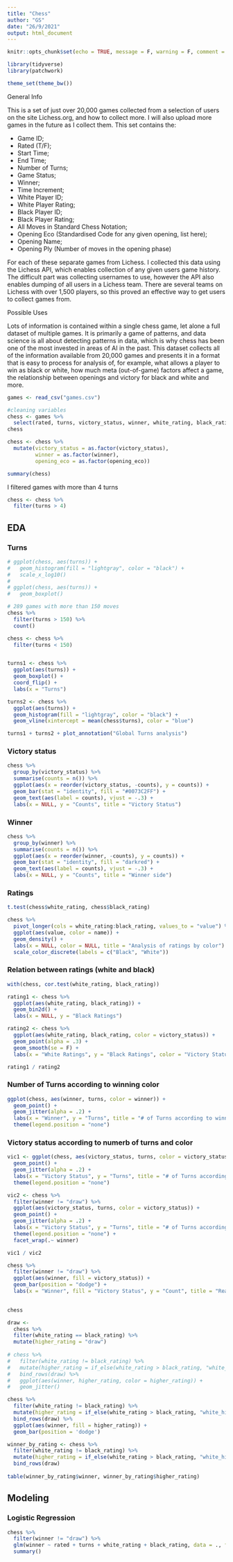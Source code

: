 ```yaml
---
title: "Chess"
author: "GS"
date: "26/9/2021"
output: html_document
---
```


```r
knitr::opts_chunk$set(echo = TRUE, message = F, warning = F, comment = "", fig.align = "center" )
```

```r
library(tidyverse)
library(patchwork)

theme_set(theme_bw())
```

General Info

This is a set of just over 20,000 games collected from a selection of users on the site Lichess.org, and how to collect more. I will also upload more games in the future as I collect them. This set contains the:

- Game ID;
- Rated (T/F);
- Start Time;
- End Time;
- Number of Turns;
- Game Status;
- Winner;
- Time Increment;
- White Player ID;
- White Player Rating;
- Black Player ID;
- Black Player Rating;
- All Moves in Standard Chess Notation;
- Opening Eco (Standardised Code for any given opening, list here);
- Opening Name;
- Opening Ply (Number of moves in the opening phase)

For each of these separate games from Lichess. I collected this data using the Lichess API, which enables collection of any given users game history. The difficult part was collecting usernames to use, however the API also enables dumping of all users in a Lichess team. There are several teams on Lichess with over 1,500 players, so this proved an effective way to get users to collect games from.

Possible Uses

Lots of information is contained within a single chess game, let alone a full dataset of multiple games. It is primarily a game of patterns, and data science is all about detecting patterns in data, which is why chess has been one of the most invested in areas of AI in the past. This dataset collects all of the information available from 20,000 games and presents it in a format that is easy to process for analysis of, for example, what allows a player to win as black or white, how much meta (out-of-game) factors affect a game, the relationship between openings and victory for black and white and more.

```r
games <- read_csv("games.csv")

#cleaning variables
chess <- games %>% 
  select(rated, turns, victory_status, winner, white_rating, black_rating, moves, opening_eco, opening_name, opening_ply)
chess

```

```r
chess <- chess %>% 
  mutate(victory_status = as.factor(victory_status),
         winner = as.factor(winner),
         opening_eco = as.factor(opening_eco))

summary(chess)
```
I filtered games with more than 4 turns
```r
chess <- chess %>% 
  filter(turns > 4)
```

## EDA

### Turns
```r
# ggplot(chess, aes(turns)) + 
#   geom_histogram(fill = "lightgray", color = "black") + 
#   scale_x_log10()
# 
# ggplot(chess, aes(turns)) + 
#   geom_boxplot()

# 289 games with more than 150 moves
chess %>% 
  filter(turns > 150) %>% 
  count()

chess <- chess %>% 
  filter(turns < 150)


turns1 <- chess %>% 
  ggplot(aes(turns)) + 
  geom_boxplot() + 
  coord_flip() + 
  labs(x = "Turns")

turns2 <- chess %>% 
  ggplot(aes(turns)) + 
  geom_histogram(fill = "lightgray", color = "black") + 
  geom_vline(xintercept = mean(chess$turns), color = "blue")

turns1 + turns2 + plot_annotation("Global Turns analysis")

```
### Victory status
```r
chess %>% 
  group_by(victory_status) %>% 
  summarise(counts = n()) %>% 
  ggplot(aes(x = reorder(victory_status, -counts), y = counts)) + 
  geom_bar(stat = "identity", fill = "#0073C2FF") + 
  geom_text(aes(label = counts), vjust = -.3) + 
  labs(x = NULL, y = "Counts", title = "Victory Status")

```
### Winner
```r
chess %>% 
  group_by(winner) %>% 
  summarise(counts = n()) %>% 
  ggplot(aes(x = reorder(winner, -counts), y = counts)) + 
  geom_bar(stat = "identity", fill = "darkred") + 
  geom_text(aes(label = counts), vjust = -.3) + 
  labs(x = NULL, y = "Counts", title = "Winner side")
```

### Ratings

```r
t.test(chess$white_rating, chess$black_rating)

chess %>% 
  pivot_longer(cols = white_rating:black_rating, values_to = "value") %>% 
  ggplot(aes(value, color = name)) + 
  geom_density() + 
  labs(x = NULL, color = NULL, title = "Analysis of ratings by color") + 
  scale_color_discrete(labels = c("Black", "White"))

```

### Relation between ratings (white and black)
```r
with(chess, cor.test(white_rating, black_rating))

rating1 <- chess %>% 
  ggplot(aes(white_rating, black_rating)) + 
  geom_bin2d() + 
  labs(x = NULL, y = "Black Ratings")

rating2 <- chess %>% 
  ggplot(aes(white_rating, black_rating, color = victory_status)) + 
  geom_point(alpha = .3) + 
  geom_smooth(se = F) + 
  labs(x = "White Ratings", y = "Black Ratings", color = "Victory Status")

rating1 / rating2


```

### Number of Turns according to winning color
```r
ggplot(chess, aes(winner, turns, color = winner)) + 
  geom_point() + 
  geom_jitter(alpha = .2) + 
  labs(x = "Winner", y = "Turns", title = "# of Turns according to winning color") + 
  theme(legend.position = "none")
```
### Victory status according to numerb of turns and color
```r
vic1 <- ggplot(chess, aes(victory_status, turns, color = victory_status)) + 
  geom_point() + 
  geom_jitter(alpha = .2) + 
  labs(x = "Victory Status", y = "Turns", title = "# of Turns according to victory status", color = NULL) +
  theme(legend.position = "none")

vic2 <- chess %>% 
  filter(winner != "draw") %>% 
  ggplot(aes(victory_status, turns, color = victory_status)) + 
  geom_point() + 
  geom_jitter(alpha = .2) + 
  labs(x = "Victory Status", y = "Turns", title = "# of Turns according to victory status and color", color = NULL) +
  theme(legend.position = "none") + 
  facet_wrap(.~ winner)

vic1 / vic2

```

```r
chess %>% 
  filter(winner != "draw") %>% 
  ggplot(aes(winner, fill = victory_status)) + 
  geom_bar(position = "dodge") + 
  labs(x = "Winner", fill = "Victory Status", y = "Count", title = "Reasons of winning by color")
 
```
```r
chess
```

```r
draw <- 
  chess %>% 
  filter(white_rating == black_rating) %>% 
  mutate(higher_rating = "draw")
  
# chess %>% 
#   filter(white_rating != black_rating) %>% 
#   mutate(higher_rating = if_else(white_rating > black_rating, "white_high", "black_high")) %>% 
#   bind_rows(draw) %>% 
#   ggplot(aes(winner, higher_rating, color = higher_rating)) + 
#   geom_jitter()

chess %>% 
  filter(white_rating != black_rating) %>% 
  mutate(higher_rating = if_else(white_rating > black_rating, "white_high", "black_high")) %>% 
  bind_rows(draw) %>% 
  ggplot(aes(winner, fill = higher_rating)) + 
  geom_bar(position = 'dodge')

winner_by_rating <- chess %>% 
  filter(white_rating != black_rating) %>% 
  mutate(higher_rating = if_else(white_rating > black_rating, "white_high", "black_high")) %>% 
  bind_rows(draw)
  
table(winner_by_rating$winner, winner_by_rating$higher_rating)


```







## Modeling

### Logistic Regression

```r
chess %>% 
  filter(winner != "draw") %>% 
  glm(winner ~ rated + turns + white_rating + black_rating, data = ., family = "binomial") %>% 
  summary()
```








































